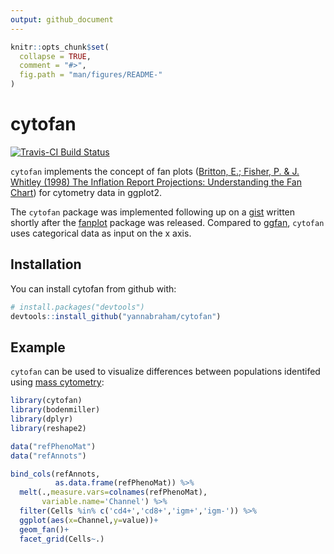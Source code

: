 ```yaml
---
output: github_document
---
```


<!-- README.md is generated from README.Rmd. Please edit that file -->

```r
knitr::opts_chunk$set(
  collapse = TRUE,
  comment = "#>",
  fig.path = "man/figures/README-"
)
```

# cytofan

[![Travis-CI Build Status](https://travis-ci.org/yannabraham/cytofan.svg?branch=master)](https://travis-ci.org/yannabraham/cytofan)

`cytofan` implements the concept of fan plots ([Britton, E.; Fisher, P. & J. Whitley (1998) The Inflation Report Projections: Understanding the Fan Chart](https://www.bankofengland.co.uk/quarterly-bulletin/1998/q1/the-inflation-report-projections-understanding-the-fan-chart)) for cytometry data in ggplot2.

The `cytofan` package was implemented following up on a [gist](https://gist.github.com/yannabraham/6f8474ab32e8eec63c2e) written shortly after the [fanplot](https://cran.r-project.org/web/packages/fanplot/index.html) package was released. Compared to [ggfan](https://cran.r-project.org/web/packages/ggfan/index.html), `cytofan` uses categorical data as input on the x axis.

## Installation

You can install cytofan from github with:

```r
# install.packages("devtools")
devtools::install_github("yannabraham/cytofan")
```

## Example

`cytofan` can be used to visualize differences between populations identifed using [mass cytometry](http://www.nature.com/nbt/journal/v30/n9/full/nbt.2317.html):

```r
library(cytofan)
library(bodenmiller)
library(dplyr)
library(reshape2)

data("refPhenoMat")
data("refAnnots")

bind_cols(refAnnots,
          as.data.frame(refPhenoMat)) %>%
  melt(.,measure.vars=colnames(refPhenoMat),
       variable.name='Channel') %>%
  filter(Cells %in% c('cd4+','cd8+','igm+','igm-')) %>%
  ggplot(aes(x=Channel,y=value))+
  geom_fan()+
  facet_grid(Cells~.)
```
